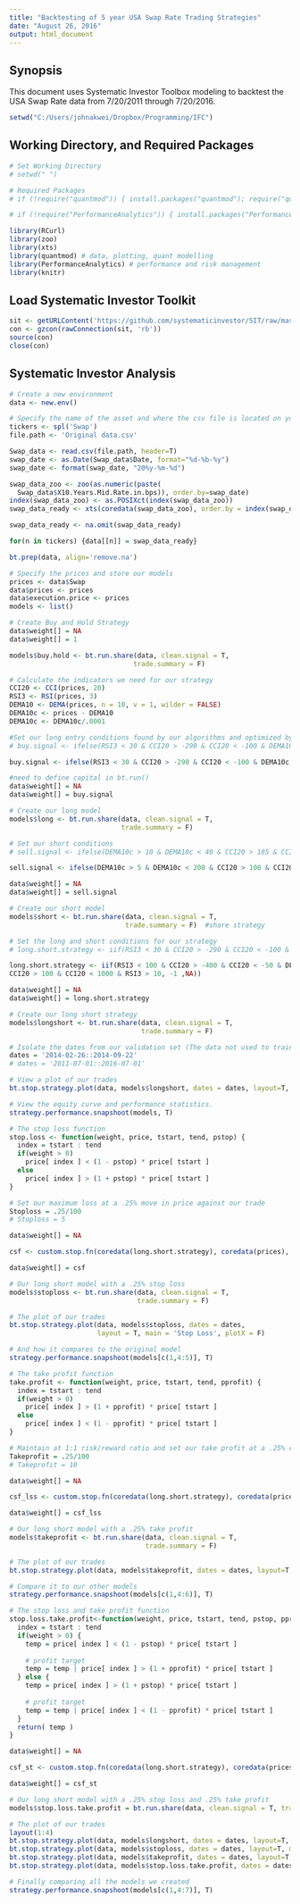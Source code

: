 ```yaml
---
title: "Backtesting of 5 year USA Swap Rate Trading Strategies"
date: "August 26, 2016"
output: html_document
---
```


## Synopsis  
This document uses Systematic Investor Toolbox modeling to backtest the USA Swap Rate data from 7/20/2011 through 7/20/2016.  

```r
setwd("C:/Users/johnakwei/Dropbox/Programming/IFC")
```

## Working Directory, and Required Packages  
```r
# Set Working Directory
# setwd(" ")

# Required Packages
# if (!require("quantmod")) { install.packages("quantmod"); require("quantmod") }

# if (!require("PerformanceAnalytics")) { install.packages("PerformanceAnalytics"); require("PerformanceAnalytics") }

library(RCurl)
library(zoo)
library(xts)
library(quantmod) # data, plotting, quant modelling
library(PerformanceAnalytics) # performance and risk management
library(knitr)
```

## Load Systematic Investor Toolkit  
```r
sit <- getURLContent('https://github.com/systematicinvestor/SIT/raw/master/sit.gz', binary = TRUE, followlocation = TRUE, ssl.verifypeer = FALSE)
con <- gzcon(rawConnection(sit, 'rb'))
source(con)
close(con)
```

## Systematic Investor Analysis    
```r
# Create a new environment
data <- new.env()

# Specify the name of the asset and where the csv file is located on your computer.
tickers <- spl('Swap')
file.path <- 'Original data.csv'

Swap_data <- read.csv(file.path, header=T)
swap_date <- as.Date(Swap_data$Date, format="%d-%b-%y")
swap_date <- format(swap_date, "20%y-%m-%d")

swap_data_zoo <- zoo(as.numeric(paste(
  Swap_data$X10.Years.Mid.Rate.in.bps)), order.by=swap_date)
index(swap_data_zoo) <- as.POSIXct(index(swap_data_zoo))
swap_data_ready <- xts(coredata(swap_data_zoo), order.by = index(swap_data_zoo))

swap_data_ready <- na.omit(swap_data_ready)

for(n in tickers) {data[[n]] = swap_data_ready}

bt.prep(data, align='remove.na')

# Specify the prices and store our models
prices <- data$Swap
data$prices <- prices
data$execution.price <- prices
models <- list()

# Create Buy and Hold Strategy
data$weight[] = NA
data$weight[] = 1

models$buy.hold <- bt.run.share(data, clean.signal = T,
                               trade.summary = F)

# Calculate the indicators we need for our strategy
CCI20 <- CCI(prices, 20) 
RSI3 <- RSI(prices, 3)
DEMA10 <- DEMA(prices, n = 10, v = 1, wilder = FALSE)
DEMA10c <- prices - DEMA10  
DEMA10c <- DEMA10c/.0001 

#Set our long entry conditions found by our algorithms and optimized by us in the last post
# buy.signal <- ifelse(RSI3 < 30 & CCI20 > -290 & CCI20 < -100 & DEMA10c > -40 & DEMA10c < -20, 1, NA)

buy.signal <- ifelse(RSI3 < 30 & CCI20 > -290 & CCI20 < -100 & DEMA10c > -40 & DEMA10c < 750, 1, NA)

#need to define capital in bt.run()
data$weight[] = NA
data$weight[] = buy.signal

# Create our long model
models$long <- bt.run.share(data, clean.signal = T,
                            trade.summary = F)

# Set our short conditions
# sell.signal <- ifelse(DEMA10c > 10 & DEMA10c < 40 & CCI20 > 185 & CCI20 < 325 & RSI3 > 50, -1 ,NA)

sell.signal <- ifelse(DEMA10c > 5 & DEMA10c < 200 & CCI20 > 100 & CCI20 < 500 & RSI3 > 10, -1 ,NA)

data$weight[] = NA
data$weight[] = sell.signal

# Create our short model
models$short <- bt.run.share(data, clean.signal = T,
                             trade.summary = F)  #share strategy

# Set the long and short conditions for our strategy
# long.short.strategy <- iif(RSI3 < 30 & CCI20 > -290 & CCI20 < -100 & DEMA10c > -40 & DEMA10c < -20,1,iif(DEMA10c > 10 & DEMA10c < 40 & CCI20 > 185 & CCI20 < 325 & RSI3 > 50, -1 ,NA))

long.short.strategy <- iif(RSI3 < 100 & CCI20 > -400 & CCI20 < -50 & DEMA10c > -100 & DEMA10c < 20,1,iif(DEMA10c > 5 & DEMA10c < 200 &
CCI20 > 100 & CCI20 < 1000 & RSI3 > 10, -1 ,NA))

data$weight[] = NA
data$weight[] = long.short.strategy

# Create our long short strategy
models$longshort <- bt.run.share(data, clean.signal = T,
                                 trade.summary = F)

# Isolate the dates from our validation set (The data not used to train the model or create the rules, our out-of-sample test)
dates = '2014-02-26::2014-09-22'
# dates = '2011-07-01::2016-07-01'

# View a plot of our trades
bt.stop.strategy.plot(data, models$longshort, dates = dates, layout=T, main = 'Long Short Strategy', plotX = F)

# View the equity curve and performance statistics.
strategy.performance.snapshoot(models, T)

# The stop loss function
stop.loss <- function(weight, price, tstart, tend, pstop) {
  index = tstart : tend
  if(weight > 0)
    price[ index ] < (1 - pstop) * price[ tstart ]
  else
    price[ index ] > (1 + pstop) * price[ tstart ]
}

# Set our maximum loss at a .25% move in price against our trade
Stoploss = .25/100
# Stoploss = 5

data$weight[] = NA

csf <- custom.stop.fn(coredata(long.short.strategy), coredata(prices), stop.loss,pstop = Stoploss)

data$weight[] = csf

# Our long short model with a .25% stop loss
models$stoploss <- bt.run.share(data, clean.signal = T,
                                trade.summary = F)

# The plot of our trades
bt.stop.strategy.plot(data, models$stoploss, dates = dates,
                      layout = T, main = 'Stop Loss', plotX = F)

# And how it compares to the original model
strategy.performance.snapshoot(models[c(1,4:5)], T) 

# The take profit function
take.profit <- function(weight, price, tstart, tend, pprofit) {
  index = tstart : tend
  if(weight > 0)
    price[ index ] > (1 + pprofit) * price[ tstart ]
  else
    price[ index ] < (1 - pprofit) * price[ tstart ]
}

# Maintain at 1:1 risk/reward ratio and set our take profit at a .25% change in price
Takeprofit = .25/100
# Takeprofit = 10

data$weight[] = NA

csf_lss <- custom.stop.fn(coredata(long.short.strategy), coredata(prices), take.profit, pprofit = Takeprofit)

data$weight[] = csf_lss

# Our long short model with a .25% take profit
models$takeprofit <- bt.run.share(data, clean.signal = T,
                                  trade.summary = F)

# The plot of our trades
bt.stop.strategy.plot(data, models$takeprofit, dates = dates, layout=T, main = 'Take Profit', plotX = F)

# Compare it to our other models
strategy.performance.snapshoot(models[c(1,4:6)], T) 

# The stop loss and take profit function
stop.loss.take.profit<-function(weight, price, tstart, tend, pstop, pprofit) {
  index = tstart : tend
  if(weight > 0) {
    temp = price[ index ] < (1 - pstop) * price[ tstart ]
    
    # profit target
    temp = temp | price[ index ] > (1 + pprofit) * price[ tstart ]
  } else {
    temp = price[ index ] > (1 + pstop) * price[ tstart ]
    
    # profit target
    temp = temp | price[ index ] < (1 - pprofit) * price[ tstart ]
  }
  return( temp )
}

data$weight[] = NA

csf_st <- custom.stop.fn(coredata(long.short.strategy), coredata(prices), stop.loss.take.profit,pstop = Stoploss, pprofit = Takeprofit)

data$weight[] = csf_st

# Our long short model with a .25% stop loss and .25% take profit
models$stop.loss.take.profit = bt.run.share(data, clean.signal = T, trade.summary = F)

# The plot of our trades
layout(1:4)
bt.stop.strategy.plot(data, models$longshort, dates = dates, layout=T, main = 'Long Short', plotX = F)
bt.stop.strategy.plot(data, models$stoploss, dates = dates, layout=T, main = 'Long Short .25% SL', plotX = F)
bt.stop.strategy.plot(data, models$takeprofit, dates = dates, layout=T, main = 'Long Short .25% TP', plotX = F)
bt.stop.strategy.plot(data, models$stop.loss.take.profit, dates = dates, layout=T, main = 'Long Short .25% SL, .25% TP', plotX = F)

# Finally comparing all the models we created
strategy.performance.snapshoot(models[c(1,4:7)], T)
```